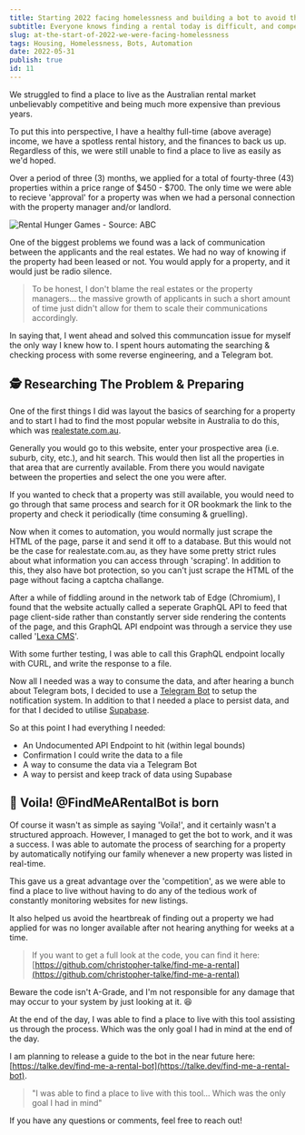 ```yaml
---
title: Starting 2022 facing homelessness and building a bot to avoid that.
subtitle: Everyone knows finding a rental today is difficult, and competitive. It's grueling filling out applications, and it's time consuming keeping track of properties you've applied for. To help make this process easier, I decided to create a bot.
slug: at-the-start-of-2022-we-were-facing-homelessness
tags: Housing, Homelessness, Bots, Automation
date: 2022-05-31
publish: true
id: 11
---
```


We struggled to find a place to live as the Australian rental market unbelievably competitive and being much more expensive than previous years.

To put this into perspective, I have a healthy full-time (above average) income, we have a spotless rental history, and the finances to back us up. Regardless of this, we were still unable to find a place to live as easily as we'd hoped.

Over a period of three (3) months, we applied for a total of fourty-three (43) properties within a price range of $450 - $700. The only time we were able to recieve 'approval' for a property was when we had a personal connection with the property manager and/or landlord.

![Rental Hunger Games - Source: ABC](/rental-hunger-games.png)

One of the biggest problems we found was a lack of communication between the applicants and the real estates. We had no way of knowing if the property had been leased or not. You would apply for a property, and it would just be radio silence.

> To be honest, I don't blame the real estates or the property managers... the massive growth of applicants in such a short amount of time just didn't allow for them to scale their communications accordingly.

In saying that, I went ahead and solved this communcation issue for myself the only way I knew how to. I spent hours automating the searching & checking process with some reverse engineering, and a Telegram bot.

## 🕵️ Researching The Problem & Preparing

One of the first things I did was layout the basics of searching for a property and to start I had to find the most popular website in Australia to do this, which was [realestate.com.au](https://www.realestate.com.au/).

Generally you would go to this website, enter your prospective area (i.e. suburb, city, etc.), and hit search. This would then list all the properties in that area that are currently available. From there you would navigate between the properties and select the one you were after.

If you wanted to check that a property was still available, you would need to go through that same process and search for it OR bookmark the link to the property and check it periodically (time consuming & gruelling).

Now when it comes to automation, you would normally just scrape the HTML of the page, parse it and send it off to a database. But this would not be the case for realestate.com.au, as they have some pretty strict rules about what information you can access through 'scraping'. In addition to this, they also have bot protection, so you can't just scrape the HTML of the page without facing a captcha challange.

After a while of fiddling around in the network tab of Edge (Chromium), I found that the website actually called a seperate GraphQL API to feed that page client-side rather than constantly server side rendering the contents of the page, and this GraphQL API endpoint was through a service they use called '[Lexa CMS](https://www.lexascms.com/)'.

With some further testing, I was able to call this GraphQL endpoint locally with CURL, and write the response to a file.

Now all I needed was a way to consume the data, and after hearing a bunch about Telegram bots, I decided to use a [Telegram Bot](https://core.telegram.org/bots) to setup the notification system. In addition to that I needed a place to persist data, and for that I decided to utilise [Supabase](https://supabase.io).

So at this point I had everything I needed:

- An Undocumented API Endpoint to hit (within legal bounds)
- Confirmation I could write the data to a file
- A way to consume the data via a Telegram Bot
- A way to persist and keep track of data using Supabase

## 🤖 Voila! @FindMeARentalBot is born

Of course it wasn't as simple as saying 'Voila!', and it certainly wasn't a structured approach. However, I managed to get the bot to work, and it was a success. I was able to automate the process of searching for a property by automatically notifying our family whenever a new property was listed in real-time.

This gave us a great advantage over the 'competition', as we were able to find a place to live without having to do any of the tedious work of constantly monitoring websites for new listings.

It also helped us avoid the heartbreak of finding out a property we had applied for was no longer available after not hearing anything for weeks at a time.

> If you want to get a full look at the code, you can find it here: [https://github.com/christopher-talke/find-me-a-rental](https://github.com/christopher-talke/find-me-a-rental)

Beware the code isn't A-Grade, and I'm not responsible for any damage that may occur to your system by just looking at it. 😆

At the end of the day, I was able to find a place to live with this tool assisting us through the process. Which was the only goal I had in mind at the end of the day.

I am planning to release a guide to the bot in the near future here: [https://talke.dev/find-me-a-rental-bot](https://talke.dev/find-me-a-rental-bot).

> "I was able to find a place to live with this tool... Which was the only goal I had in mind"

If you have any questions or comments, feel free to reach out!
